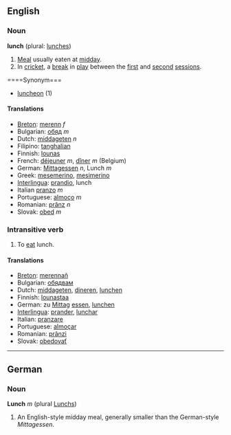 ==English==
===Noun===
'''lunch''' (plural: [[lunches]])

# [[Meal]] usually eaten at [[midday]].
# In [[cricket]], a [[break]] in [[play]] between the [[first session|first]] and [[second session|second]] [[session]]s.

====Synonym===
* [[luncheon]] (1)

====Translations====
*[[Breton]]: [[merenn]] ''f''
*Bulgarian: [[обяд]] ''m''
*Dutch: [[middageten]] ''n''
*Filipino: [[tanghalian]]
*Finnish: [[lounas]]
*French: [[déjeuner]] ''m'', [[dîner]] ''m'' (Belgium)
*German: [[Mittagessen]] ''n'', Lunch ''m''
*Greek: [[mesemerino]], [[mesimerino]]
*[[Interlingua]]: [[prandio]], lunch
*Italian [[pranzo]] ''m''
*Portuguese: [[almoço]] ''m''
*Romanian: [[prânz]] ''n''
*Slovak: [[obed]] ''m''

===Intransitive verb===
# To [[eat]] lunch.

====Translations====
*[[Breton]]: [[merennañ]]
*Bulgarian: [[обядвам]]
*Dutch: [[middageten]], [[dineren]], [[lunchen]]
*Finnish: [[lounastaa]]
*German: zu [[Mittag]] [[essen]], [[lunchen]]
*[[Interlingua]]: [[prander]], [[lunchar]]
*Italian: [[pranzare]]
*Portuguese: [[almoçar]]
*Romanian: [[prânzi]]
*Slovak: [[obedovať]]

----

==German==
===Noun===
'''Lunch''' ''m'' (plural [[Lunchs]])

# An English-style midday meal, generally smaller than the German-style ''Mittagessen''.